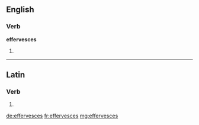 ==English==

===Verb===
'''effervesces'''

# {{en-third-person singular of|effervesce}}

----

==Latin==

===Verb===
{{la-verb-form|effervēscēs}}

# {{conjugation of|effervesco|effervēscō|2|s|fut|act|ind|lang=la}}

[[de:effervesces]]
[[fr:effervesces]]
[[mg:effervesces]]